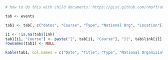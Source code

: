 ```r
# how to do this with child documents: https://gist.github.com/rmoff/a043676a2f084b81a434

tab <- events
```

```r
tab1 <- tab[, c("dates", "Course", "Type", "National Org", "Location")]

i1 <- !is.na(tab$link)
tab1[i1, "Course"] <- paste("[", tab[i1, "Course"], "](", tab$link[i1], ")", sep = "")
rownames(tab1) <- NULL

kable(tab1, col.names = c("Date", "Title", "Type", "National Organiziation", "Location"), row.names = NA)
```

